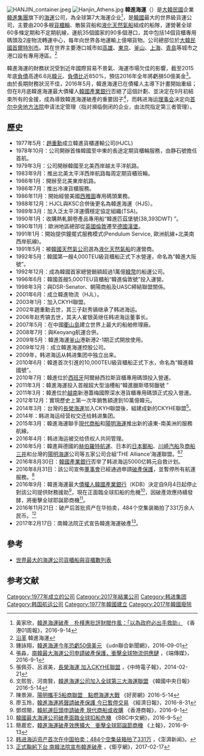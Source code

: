 {{Merge from|韓進交通|discuss=Talk:韓進海運#请求与韓進交通合并|time=2022-05-18T13:32:08+00:00}}
{{Infobox company
| name             = 韓進海運<br>Hanjin Shipping Co. Ltd
| native_name      = 한진해운
| native_name_lang = ko
| trading_name     = Hanjin Shipping
| logo             = Hanjin Shipping Logo.svg
| image            =  Hanjin_container_ship.jpeg
| image_size       = 300
| image_alt        = Hanjin container ship
| image_caption    = 
| company_type     = [[上市公司|上市公司]]
| traded_as        = 
| predecessor      = 
| successor        = 
| founder          = 
| defunct          = {{End date and age|2017|2|17}} 
| fate             = 破產
| area_served      = 
| key_people       =  會長：崔恩瑛（CHOI EUN-YOUNG）<br>社長：金永敏（KIM YOUNG-MIN）<br>亞洲地域集團長：嚴泰晩（UM TAE-MAN）<br>Cho Yang Ho ([[Chairman|Chairman]] & [[Co-Chief_Executive_Officer|Co-Chief Executive Officer]])<br>Suk Tai Soo ([[Co-Chief_Executive_Officer,_Director|Co-Chief Executive Officer, Director]])
| industry         = [[航運業|航運業]]
| production       = 
| services         = 
| revenue          = 
| operating_income = 
| net_income       = 
| assets           = 
| equity           = 
| owner            = 
| num_employees    = 
| parent           = 
| divisions        = 
| subsid           = 
| footnotes        = 
| intl             =
| caption          =
| romanized        =
| former type      = 
| foundation       = {{start date and age|1977|5}}
| location_city    = [[首爾市|首爾市]]
| location_country = {{ROK-KOR}}
| locations        = <!-- Number of locations, stores, offices, etc. -->
| homepage         = {{URL|www.hanjin.co.kr}}
| bodystyle        =
}}
[[File:HANJIN_container.jpeg|thumb]]
[[File:Hanjin_Athens.jpg|thumb]]
'''韓進海運'''（{{kor|諺=한진해운|漢=韓進海運|羅=Hanjin Haeun|f=y}}）是[[大韓民國|大韓民國]]企業[[韓進集團|韓進集團]]旗下的[[海運|海運]]公司，為全球第7大海運企业<ref>黃家欣，[http://www.hk01.com/%E5%9C%8B%E9%9A%9B/43042/%E9%9F%93%E9%80%B2%E6%B5%B7%E9%81%8B%E7%A0%B4%E7%94%A2-%E6%9C%B4%E6%A7%BF%E6%83%A0%E6%89%B9%E8%A9%95%E8%B2%A1%E9%96%A5%E4%BD%9C%E9%A2%A8-%E4%BB%A5%E7%82%BA%E6%94%BF%E5%BA%9C%E5%BF%85%E5%87%BA%E6%89%8B%E6%95%91%E5%8A%A9- 韓進海運破產　朴槿惠批評財閥作風：「以為政府必出手救助」] {{Wayback|url=http://www.hk01.com/%E5%9C%8B%E9%9A%9B/43042/%E9%9F%93%E9%80%B2%E6%B5%B7%E9%81%8B%E7%A0%B4%E7%94%A2-%E6%9C%B4%E6%A7%BF%E6%83%A0%E6%89%B9%E8%A9%95%E8%B2%A1%E9%96%A5%E4%BD%9C%E9%A2%A8-%E4%BB%A5%E7%82%BA%E6%94%BF%E5%BA%9C%E5%BF%85%E5%87%BA%E6%89%8B%E6%95%91%E5%8A%A9- |date=20170305003006 }}《香港01周報》，2016-9-14</ref>，是[[韓國|韓國]]最大的世界級貨運公司，主要由200多艘[[貨櫃輪|貨櫃輪]]、散裝貨船和[[液化天然氣船|液化天然氣船]]組成的船隊，運營著全球60多條定期和不定期航線，運航35個國家的90多個港口，其中包括14個貨櫃專用碼頭及2座物流轉運中心，每年向世界各地運輸上億噸貨物。公司總部位於[[大韓民國|大韓民國]][[首爾特別市|首爾特別市]]。其在世界主要港口城市如[[高雄|高雄]]、[[東京|東京]]、[[釜山|釜山]]、[[上海|上海]]、[[青島|青島]]等城市之港口設有專用港區。<ref>[http://www.hanjin.com/jp/company/history.jsp 沿革] {{Wayback|url=http://www.hanjin.com/jp/company/history.jsp |date=20091102162311 }} 韓進海運</ref>

韓進海運的財務狀況受到近年國際貿易不景氣、海運市場欠佳的影響，截至2015年底[[負債|負債]]高達6.6兆[[韓元|韓元]]、[[負債比|負債比]]近850%，預估2016年全年將虧損50億美金<ref>鍾詠翔，[http://udn.com/news/story/6811/1932347 韓進海運今年恐虧50億美元] {{Wayback|url=http://udn.com/news/story/6811/1932347 |date=20160903000426 }}《udn聯合新聞網》，2016-09-01</ref>。由於長期財務狀況不佳，2016年5月，韓進海運已在債權人主導下計畫開始重組；但在8月底韓進海運最大債權人[[韓國產業銀行|韓國產業銀行]]否絕了這個計劃、並決定在9月初結束所有的金援，成為導致韓進海運破產的重要因子<ref>張淼，[https://theinitium.com/article/20160901-dailynews-Hanjin-Shipping-bankruptcy/ 南韓最大海運公司申請破產保護，衝擊全球物流供應鏈] {{Wayback|url=https://theinitium.com/article/20160901-dailynews-Hanjin-Shipping-bankruptcy/ |date=20160923042532 }}，《端傳媒》，2016-9-1</ref>，而韩进海运[[理事会|理事会]]决定向[[首尔中央地方法院|首尔中央地方法院]]申请法定管理（指对瀕临倒闭的企业，由法院指定第三者管理）。

==歷史==
*1977年5月：[[趙重勳|趙重勳]]成立韓進貨櫃運輸公司(HJCL)
*1978年10月：公司開辦首條韓國至中東的長途定期貨櫃輪服務，由静石號擔任首航。
*1979年3月：公司開辦韓國至北美西岸越太平洋航路。
*1983年9月：推出北美太平洋西岸航路每周定期貨櫃班輪。
*1986年1月：開辦至北美東岸航路。
*1986年7月：推出冷凍貨櫃服務。
*1986年11月：開始經營美國[[西雅圖|西雅圖]]專用碼頭業務。
*1988年12月：HJCL與KSC合併後更名為韓進海運（HJS）。
*1989年3月：加入泛太平洋運價穩定協定組織(TSA)。
*1990年1月：收購熱軋鋼卷產品專用船“韓進匹茲堡號(38,393DWT) ”。
*1990年11月：歐洲地區總部從[[英國|英國]][[倫敦|倫敦]]遷至[[德國|德國]][[漢堡|漢堡]]。
*1991年1月：開始提供鐘擺式服務模式(Pendulum Service, 歐洲航線+北美南西岸航線)。
*1991年5月：被[[韓國天然氣公司|韓國天然氣公司]]選為[[液化天然氣船|液化天然氣船]]的運營商。
*1992年5月：韓國第一艘4,000TEU級貨櫃船正式下水營運，命名為“韓進大阪號”。
*1992年12月：成為韓國首家總營銷額超過1萬億[[韓幣|韓幣]]的船運公司。
*1996年6月：韓國首艘5,000TEU貨櫃船“韓進倫敦號”投入運營。
*1998年3月：與DSR-Senator、朝陽商船及UASC締結聯盟關係。
*2001年6月：成立韓進物流（HJL）。
*2003年1月：加入CKYH聯盟。
*2002年趙重勳去世，其三子赵秀镐继承了韩进海运。
*2006年赵秀镐去世，其夫人崔银英继任韩进海运董事长。
*2007年5月：在中國[[衢山島|衢山島]]建立世界上最大的船舶修理廠。
*2008年7月：與Keoyang航運合併。
*2009年5月：韓進海運[[釜山|釜山]]港新港2-1期正式開放使用。
*2009年12月：成立韓進海運控股公司。
*2009年，韩进海运从韩进集团中独立出来。
*2010年6月：韓進首次引進的10,000TEU級貨櫃船正式下水，命名為“韓進韓國號”。
*2010年7月：韓進位於[[西班牙|西班牙]]阿爾赫西拉斯貨櫃專用碼頭投入營運。
*2011年3月：韓進海運投入首艘超大型油槽船“韓進臘斯塔努臘號 ”
*2011年3月：韓進位於[[越南|越南]]新港蓋梅國際深水港貨櫃專用碼頭正式投入營運。
*2012年12月：實現歷史上第一次年銷售額達到10萬億韓元。
*2014年3月：台灣的[[長榮海運|長榮海運]]加入CKYH聯盟後，組建成新的CKYHE聯盟<ref>張佩芬、呂淑美，[http://www.chinatimes.com/newspapers/20140221000136-260204 長榮海運 加入CKYHE聯盟] {{Wayback|url=http://www.chinatimes.com/newspapers/20140221000136-260204 |date=20160626051523 }}，《中時電子報》，2014-02-21</ref>。
*2014年：韩进海运经营权交还给韩进集团。
*2015年3月：韓進海運聯手[[現代商船|現代商船]]和[[陽明海運|陽明海運]]推出新的遠東-南美洲的服務航線。
*2016年4月：韩进海运被交给债权人共同管理。
*2016年5月：韓進與德國的[[赫伯羅特航運|赫伯羅特航運]]、日本的[[日本郵船|日本郵船]]、[[川崎汽船|川崎汽船]]及[[商船三井|商船三井]]和台灣的[[陽明海運|陽明海運]]公司等五家公司合組‘THE Alliance’海運聯盟。<ref>文熙哲、河南賢，[http://chinese.joins.com/big5/article.do?method=detail&art_id=151805 韓進海運公司加入全球第三大海運聯盟] {{Wayback|url=http://chinese.joins.com/big5/article.do?method=detail&art_id=151805 |date=20160911092130 }}《韓國中央日報》2016-5-14</ref><ref>陳景淵，[https://news.housefun.com.tw/news/%E9%9F%93%E9%80%B2%E6%B5%B7%E9%81%8B 陽明攜手5船商聯盟　點燃海運大戰] {{Wayback|url=https://news.housefun.com.tw/news/%E9%9F%93%E9%80%B2%E6%B5%B7%E9%81%8B |date=20170325142029 }}《好房網》2016-5-14</ref>
*2016年8月30日：[[韓國產業銀行|韓國產業銀行]]否举了韩进海运5000亿韩元自救计划。
*2016年8月31日：該公司宣佈[[董事會|董事會]]已經通過申請[[破產保護|破產保護]]，並暫停所有航運服務。<ref>廖玉玲，[http://udn.com/news/story/5/1930107 韓進海運將聲請破產保護 今已暫停交易] {{Wayback|url=http://udn.com/news/story/5/1930107 |date=20160902022820 }}《經濟日報》，2016-8-31</ref>
*2016年9月：韓進海運最大[[債權人|債權人]][[韓國產業銀行|韓國產業銀行]]（KDB）決定自9月4日起停止對該公司提供財務援助<ref>鄧煜閩，[http://www.hkcd.com/content/2016-09/01/content_1014952.html 韓航運巨頭申請破產 現代商船或收購] {{Wayback|url=http://www.hkcd.com/content/2016-09/01/content_1014952.html |date=20160902143435 }}《香港商報》，2016-9-1</ref>，現在正面臨全球扣船的危機<ref>[http://www.bbc.com/zhongwen/trad/business/2016/09/160905_hanjin_bankruptcy 韓國最大海運公司破產面臨全球扣船危機] {{Wayback|url=http://www.bbc.com/zhongwen/trad/business/2016/09/160905_hanjin_bankruptcy |date=20160910025456 }}《BBC中文網》，2016-9-5</ref>，因破產效應持續發酵，將衝擊全球耶誕節商機<ref>簡嘉宏，[http://www.upmedia.mg/news_info.php?SerialNo=4040 韓進海運破產效應擴大　衝擊全球耶誕節商機] {{Wayback|url=http://www.upmedia.mg/news_info.php?SerialNo=4040 |date=20170325141836 }}《上報》，2016-9-13</ref>。
*2016年11月21日：破产后首批资产在华拍卖，484个空集装箱拍了331万余人民币。<ref>[http://www.thepaper.cn/newsDetail_forward_1565652 韩进海运资产首次在中国拍卖：484个空集装箱拍了331万] {{Wayback|url=http://www.thepaper.cn/newsDetail_forward_1565652 |date=20161123085015 }}，《澎湃新闻》。</ref>
*2017年2月17日：南韓法院正式宣告韓進海運破產<ref>[http://news.cnyes.com/news/id/3720505 正式鞠躬下台 南韓法院宣布韓進破產] {{Wayback|url=http://news.cnyes.com/news/id/3720505 |date=20170217083054 }}，《鉅亨網》，2017-02-17</ref>。

==參考==
* [[世界最大的海運公司貨櫃船與貨櫃數列表|世界最大的海運公司貨櫃船與貨櫃數列表]]

==参考文献==
{{reflist}}

{{韓進|state=collapsed}}
{{韩国财阀}}

[[Category:1977年成立的公司|Category:1977年成立的公司]]
[[Category:2017年結業公司|Category:2017年結業公司]]
[[Category:韩进集团|Category:韩进集团]]
[[Category:韩国航运公司|Category:韩国航运公司]]
[[Category:1977年韓國建立|Category:1977年韓國建立]]
[[Category:2017年韓國廢除|Category:2017年韓國廢除]]